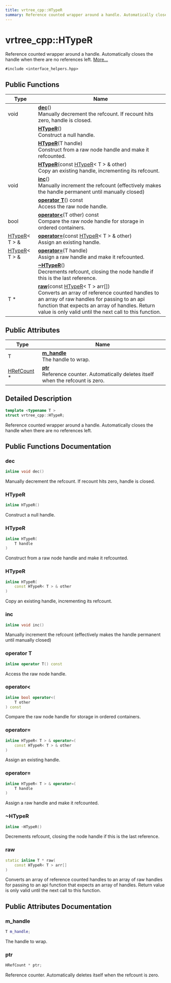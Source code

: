 ```yaml
---
title: vrtree_cpp::HTypeR
summary: Reference counted wrapper around a handle. Automatically closes the handle when there are no references left. 
---
```


# vrtree_cpp::HTypeR

Reference counted wrapper around a handle. Automatically closes the handle when there are no references left.  [More...](#detailed-description)

`#include <interface_helpers.hpp>`

## Public Functions

| Type           | Name           |
| -------------- | -------------- |
| void | **[dec](#dec)**()<br />Manually decrement the refcount. If recount hits zero, handle is closed.  |
| | **[HTypeR](#htyper)**()<br />Construct a null handle.  |
| | **[HTypeR](#htyper-1)**(T handle)<br />Construct from a raw node handle and make it refcounted.  |
| | **[HTypeR](#htyper-2)**(const [HTypeR](#htyper)\< T \> & other)<br />Copy an existing handle, incrementing its refcount.  |
| void | **[inc](#inc)**()<br />Manually increment the refcount (effectively makes the handle permanent until manually closed)  |
| | **[operator T](#operator-t)**() const<br />Access the raw node handle.  |
| bool | **[operator\<](#operator)**(T other) const<br />Compare the raw node handle for storage in ordered containers.  |
| [HTypeR](#htyper)\< T \> & | **[operator=](#operator-1)**(const [HTypeR](#htyper)\< T \> & other)<br />Assign an existing handle.  |
| [HTypeR](#htyper)\< T \> & | **[operator=](#operator-2)**(T handle)<br />Assign a raw handle and make it refcounted.  |
| | **[~HTypeR](#htyper-3)**()<br />Decrements refcount, closing the node handle if this is the last reference.  |
| T * | **[raw](#raw)**(const [HTypeR](#htyper)< T > arr[])<br />Converts an array of reference counted handles to an array of raw handles for passing to an api function that expects an array of handles. Return value is only valid until the next call to this function.  |

## Public Attributes

| Type           | Name           |
| -------------- | -------------- |
| T | **[m_handle](#m_handle)** <br />The handle to wrap.  |
| [HRefCount](../classes/vrtree-cpp-hrefcount.mdx) * | **[ptr](#ptr)** <br />Reference counter. Automatically deletes itself when the refcount is zero.  |

## Detailed Description

```cpp
template <typename T >
struct vrtree_cpp::HTypeR;
```

Reference counted wrapper around a handle. Automatically closes the handle when there are no references left. 

## Public Functions Documentation

### dec

```cpp
inline void dec()
```

Manually decrement the refcount. If recount hits zero, handle is closed. 

### HTypeR

```cpp
inline HTypeR()
```

Construct a null handle. 

### HTypeR

```cpp
inline HTypeR(
    T handle
)
```

Construct from a raw node handle and make it refcounted. 

### HTypeR

```cpp
inline HTypeR(
    const HTypeR< T > & other
)
```

Copy an existing handle, incrementing its refcount. 

### inc

```cpp
inline void inc()
```

Manually increment the refcount (effectively makes the handle permanent until manually closed) 

### operator T

```cpp
inline operator T() const
```

Access the raw node handle. 

### operator\<

```cpp
inline bool operator<(
    T other
) const
```

Compare the raw node handle for storage in ordered containers. 

### operator=

```cpp
inline HTypeR< T > & operator=(
    const HTypeR< T > & other
)
```

Assign an existing handle. 

### operator=

```cpp
inline HTypeR< T > & operator=(
    T handle
)
```

Assign a raw handle and make it refcounted. 

### ~HTypeR

```cpp
inline ~HTypeR()
```

Decrements refcount, closing the node handle if this is the last reference. 

### raw

```cpp
static inline T * raw(
    const HTypeR< T > arr[]
)
```

Converts an array of reference counted handles to an array of raw handles for passing to an api function that expects an array of handles. Return value is only valid until the next call to this function. 

## Public Attributes Documentation

### m_handle

```cpp
T m_handle;
```

The handle to wrap. 

### ptr

```cpp
HRefCount * ptr;
```

Reference counter. Automatically deletes itself when the refcount is zero. 
